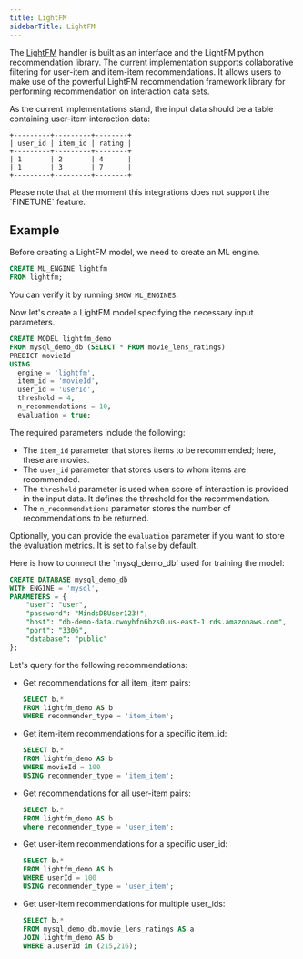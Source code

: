 ```yaml
---
title: LightFM
sidebarTitle: LightFM
---
```


The [LightFM](https://github.com/lyst/lightfm) handler is built as an interface and the LightFM python recommendation library. The current implementation supports collaborative filtering for user-item and item-item recommendations. It allows users to make use of the powerful LightFM recommendation framework library for performing recommendation on interaction data sets.

As the current implementations stand, the input data should be a table containing user-item interaction data:

```
+---------+---------+--------+
| user_id | item_id | rating |
+---------+---------+--------+
| 1       | 2       | 4      |
| 1       | 3       | 7      |
+---------+---------+--------+
```

<Note>
Please note that at the moment this integrations does not support the `FINETUNE` feature.
</Note>

## Example

Before creating a LightFM model, we need to create an ML engine.

```sql
CREATE ML_ENGINE lightfm
FROM lightfm;
```

You can verify it by running `SHOW ML_ENGINES`.

Now let's create a LightFM model specifying the necessary input parameters.

```sql
CREATE MODEL lightfm_demo
FROM mysql_demo_db (SELECT * FROM movie_lens_ratings)
PREDICT movieId
USING
  engine = 'lightfm',
  item_id = 'movieId',
  user_id = 'userId',
  threshold = 4,
  n_recommendations = 10,
  evaluation = true;
```

The required parameters include the following:

- The `item_id` parameter that stores items to be recommended; here, these are movies.
- The `user_id` parameter that stores users to whom items are recommended.
- The `threshold` parameter is used when score of interaction is provided in the input data. It defines the threshold for the recommendation.
- The `n_recommendations` parameter stores the number of recommendations to be returned.

Optionally, you can provide the `evaluation` parameter if you want to store the evaluation metrics. It is set to `false` by default.

<Tip>
Here is how to connect the `mysql_demo_db` used for training the model:

```sql
CREATE DATABASE mysql_demo_db
WITH ENGINE = 'mysql',
PARAMETERS = {
    "user": "user",
    "password": "MindsDBUser123!",
    "host": "db-demo-data.cwoyhfn6bzs0.us-east-1.rds.amazonaws.com",
    "port": "3306",
    "database": "public"
};
```
</Tip>

Let's query for the following recommendations:

- Get recommendations for all item_item pairs:

    ```sql
    SELECT b.*
    FROM lightfm_demo AS b
    WHERE recommender_type = 'item_item';
    ```

- Get item-item recommendations for a specific item_id:

    ```sql
    SELECT b.*
    FROM lightfm_demo AS b
    WHERE movieId = 100
    USING recommender_type = 'item_item';
    ```

- Get recommendations for all user-item pairs:

    ```sql
    SELECT b.*
    FROM lightfm_demo AS b
    where recommender_type = 'user_item';
    ```

- Get user-item recommendations for a specific user_id:

    ```sql
    SELECT b.*
    FROM lightfm_demo AS b
    WHERE userId = 100
    USING recommender_type = 'user_item';
    ```

- Get user-item recommendations for multiple user_ids:

    ```sql
    SELECT b.*
    FROM mysql_demo_db.movie_lens_ratings AS a
    JOIN lightfm_demo AS b
    WHERE a.userId in (215,216);
    ```
